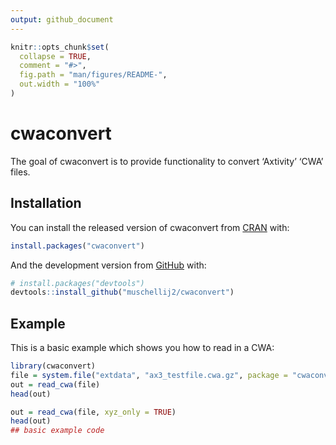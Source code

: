 ```yaml
---
output: github_document
---
```


<!-- README.md is generated from README.Rmd. Please edit that file -->

```r
knitr::opts_chunk$set(
  collapse = TRUE,
  comment = "#>",
  fig.path = "man/figures/README-",
  out.width = "100%"
)
```

# cwaconvert

<!-- badges: start -->
<!-- badges: end -->

The goal of cwaconvert is to provide functionality to convert 'Axtivity' 'CWA' files.

## Installation

You can install the released version of cwaconvert from [CRAN](https://CRAN.R-project.org) with:

``` r
install.packages("cwaconvert")
```

And the development version from [GitHub](https://github.com/) with:

``` r
# install.packages("devtools")
devtools::install_github("muschellij2/cwaconvert")
```
## Example

This is a basic example which shows you how to read in a CWA:

```r
library(cwaconvert)
file = system.file("extdata", "ax3_testfile.cwa.gz", package = "cwaconvert")
out = read_cwa(file)
head(out)
```

```r
out = read_cwa(file, xyz_only = TRUE)
head(out)
## basic example code
```


